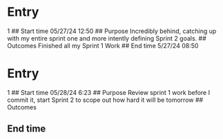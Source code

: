# Entry
1
## Start time
05/27/24 12:50
## Purpose
Incredibly behind, catching up with my entire sprint one and more intently defining Sprint 2 goals.
## Outcomes
Finished all my Sprint 1 Work
## End time
5/27/24 08:50


# Entry
1
## Start time
05/28/24 6:23
## Purpose
Review sprint 1 work before I commit it, start Sprint 2 to scope out how hard it will be tomorrow
## Outcomes

## End time

